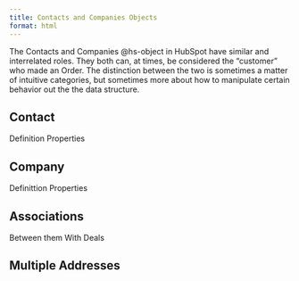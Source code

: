 ```yaml
---
title: Contacts and Companies Objects
format: html
---
```


The Contacts and Companies @hs-object in HubSpot have similar and interrelated roles.  They both can, at times, be considered the "customer" who made an Order.  The distinction between the two is sometimes a matter of intuitive categories, but sometimes more about how to manipulate certain behavior out the the data structure.

## Contact
Definition
Properties

## Company
Definittion
Properties

## Associations
Between them
With Deals

## Multiple Addresses

